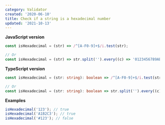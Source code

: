 ```yaml
---
category: Validator
created: '2020-06-10'
title: Check if a string is a hexadecimal number
updated: '2021-10-13'
---
```


**JavaScript version**

```js isHexadecimal.js
const isHexadecimal = (str) => /^[A-F0-9]+$/i.test(str);

// Or
const isHexadecimal = (str) => str.split('').every((c) => '0123456789ABCDEFabcdef'.indexOf(c) !== -1);
```

**TypeScript version**

```ts isHexadecimal.ts
const isHexadecimal = (str: string): boolean => /^[A-F0-9]+$/i.test(str);

// Or
const isHexadecimal = (str: string): boolean => str.split('').every((c) => '0123456789ABCDEFabcdef'.indexOf(c) !== -1);
```

**Examples**

```js examples.js
isHexadecimal('123'); // true
isHexadecimal('A1B2C3'); // true
isHexadecimal('#123'); // false
```
